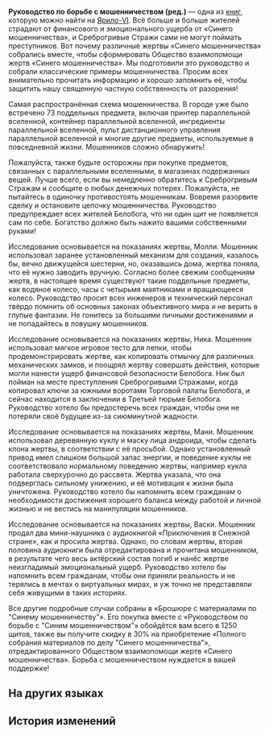 {{Книга Инфобокс
|id           = 127
|Название     = Руководство по борьбе с мошенничеством (ред.)
|Изображение  = Item Jarilo-VI Readable 2.png
|Мир          = Ярило-VI
|Томов        = 1
|Автор        = <!--нужно добавить-->
|Описание     = Руководство по предотвращению мошенничества, составленное Обществом взаимопомощи жертв «Синего мошенничества».
|Том1         = {{tx}}
|Источник1    = {{tx|Отсутствует источник}}
|Персонажи    = 
|Фракции      = 
}}
'''Руководство по борьбе с мошенничеством (ред.)''' — одна из [[Книги|книг]], которую можно найти на [[Ярило-VI]].
<!--
==Получение==
<gallery>
Книга НАЗВАНИЕ.png|НАЗВАНИЕ
Локация НАЗВАНИЕ.png|Расположение на карте. Ближайший пространственный якорь «[[НАЗВАНИЕ]]»
</gallery>
-->
Всё больше и больше жителей страдают от финансового и эмоционального ущерба от «Синего мошенничества», и Среброгривые Стражи сами не могут поймать преступников. Вот почему различные жертвы «Синего мошенничества» собрались вместе, чтобы сформировать Общество взаимопомощи жертв «Синего мошенничества». Мы подготовили это руководство и собрали классические примеры мошенничества. Просим всех внимательно прочитать информацию и хорошо запомнить её, чтобы защитить нашу священную частную собственность от разорения!

{{Размер|32|Параллельная вселенная}}

Самая распространённая схема мошенничества. В городе уже было встречено 73 поддельных предмета, включая принтер параллельной вселенной, контейнер параллельной вселенной, ингредиенты параллельной вселенной, пульт дистанционного управления параллельной вселенной и многие другие предметы, используемые в повседневной жизни. Мошенников сложно обнаружить!

Пожалуйста, также будьте осторожны при покупке предметов, связанных с параллельными вселенными, в магазинах подержанных вещей. Лучше всего, если вы немедленно обратитесь к Среброгривым Стражам и сообщите о любых денежных потерях. Пожалуйста, не пытайтесь в одиночку противостоять мошенникам. Вовремя разорвите сделку и остановите цепочку мошенничества. Руководство предупреждает всех жителей Белобога, что ни один щит не появляется сам по себе. Богатство должно быть нажито вашими собственными руками!

{{Размер|32|Вечный двигатель}}

Исследование основывается на показаниях жертвы, Молли. Мошенник использовал заранее установленный механизм для создания, казалось бы, вечно движущейся шестерни, но, оказавшись дома, жертва поняла, что её нужно заводить вручную. Согласно более свежим сообщениям жертв, в настоящее время существуют такие поддельные предметы, как водяное колесо, часы с четырьмя маятниками и вращающееся колесо. Руководство просит всех инженеров и технический персонал твёрдо помнить об основных законах объективного мира и не верить в глупые фантазии. Не гонитесь за большими личными достижениями и не попадайтесь в ловушку мошенников.

{{Размер|32|Универсальная отмычка}}

Исследование основывается на показаниях жертвы, Ника. Мошенник использовал мягкое игровое тесто для лепки, чтобы продемонстрировать жертве, как копировать отмычку для различных механических замков, и поощрял жертву совершать действия, которые могли нанести ущерб финансовой безопасности Белобога. Ник был пойман на месте преступления Среброгривыми Стражами, когда копировал ключи за южными воротами Торговой палаты Белобога, и сейчас находится в заключении в Третьей тюрьме Белобога. Руководство хотело бы предостеречь всех граждан, чтобы они не потеряли своё будущее из-за сиюминутной жадности.

{{Размер|32|Куклы-андроиды}}

Исследование основывается на показаниях жертвы, Мани. Мошенник использовал деревянную куклу и маску лица андроида, чтобы сделать клона жертвы, в соответствии с её просьбой. Однако установленный привод имел слишком большой запас энергии, и поведение куклы не соответствовало нормальному поведению жертвы, например кукла работала сверхурочно до рассвета. Жертва указала, что она подверглась сильному унижению, и её мотивация к жизни была уничтожена. Руководство хотело бы напомнить всем гражданам о необходимости достижения хорошего баланса между работой и личной жизнью и не вестись на манипуляции мошенников.

{{Размер|32|Внутричерепной театр}}

Исследование основывается на показаниях жертвы, Васки. Мошенник продал два мини-наушника с аудиокнигой «Приключения в Снежной стране», как и просила жертва. Однако, по словам жертвы, вторая половина аудиокниги была отредактирована и прочитана мошенником, в результате чего весь актёрский состав погиб и нанёс жертве неизгладимый эмоциональный ущерб. Руководство хотело бы напомнить всем гражданам, чтобы они приняли реальность и не терялись в мечтах о виртуальных мирах, и уж точно не представляли себя живущими в таких историях.

Все другие подробные случаи собраны в «Брошюре с материалами по "Синему мошенничеству"». Его покупка вместе с «Руководством по борьбе с "Синим мошенничеством"» обойдётся вам всего в 1250 щитов, также вы получите скидку в 30% на приобретение «Полного собрания материалов по делу "Синего мошенничества"», отредактированного Обществом взаимопомощи жертв «Синего мошенничества». Борьба с мошенничеством нуждается в вашей поддержке!

==На других языках==
{{На других языках
|en   = Anti-Fraud Guide, Edited Version
|zhs  = 防骗指南修订版
|zht  = 防騙指南修訂版
|ja   = 詐欺被害防止手引き訂正版
|ko   = 사기 피해 예방 안내서 개정판
|es   = Guía antifraude, versión editada
|fr   = Guide anti-fraude, version corrigée
|ru   = Руководство по борьбе с мошенничеством (ред.)
|th   = คู่มือป้องกันการหลอกลวงฉบับแก้ไข
|vi   = Bản Chỉnh Sửa Hướng Dẫn Chống Lừa Đảo
|de   = Leitfaden zur Betrugsbekämpfung, überarbeitete Version
|id   = Panduan Anti Penipuan Edisi Revisi
|pt   = Guia Antifraude, Versão Editada
}}

==История изменений==
{{История изменений|2.7}}
